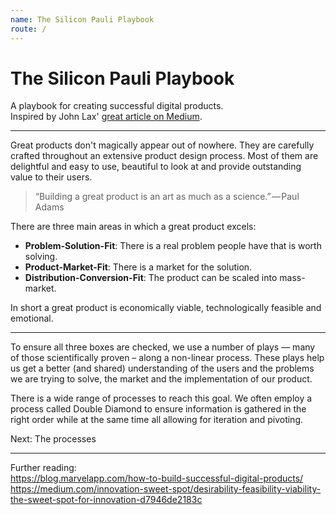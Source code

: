 ```yaml
---
name: The Silicon Pauli Playbook
route: /
---
```



# The Silicon Pauli Playbook

A playbook for creating successful digital products.  
Inspired by John Lax' [great article on Medium](https://medium.com/great-products-dont-happen-by-accident/great-products-dont-happen-by-accident-f46323d8ad94).  

---

Great products don't magically appear out of nowhere. 
They are carefully crafted throughout an extensive product design process. 
Most of them are delightful and easy to use, beautiful to look at and provide outstanding value to their users.

> “Building a great product is an art as much as a science.” — Paul Adams

There are three main areas in which a great product excels:

* **Problem-Solution-Fit**: There is a real problem people have that is worth solving.
* **Product-Market-Fit**: There is a market for the solution. 
* **Distribution-Conversion-Fit**: The product can be scaled into mass-market.

In short a great product is economically viable, technologically feasible and emotional.

---

To ensure all three boxes are checked, we use a number of plays — many of those scientifically proven – along a non-linear process. These plays help us get a better (and shared) understanding of the users and the problems we are trying to solve, the market and the implementation of our product.

There is a wide range of processes to reach this goal.
We often employ a process called Double Diamond to ensure information is gathered in the right order while at the same time all allowing for iteration and pivoting.

<Link to="/process-overview-of-processes" >Next: The processes</Link>

---

Further reading:  
https://blog.marvelapp.com/how-to-build-successful-digital-products/  
https://medium.com/innovation-sweet-spot/desirability-feasibility-viability-the-sweet-spot-for-innovation-d7946de2183c  

